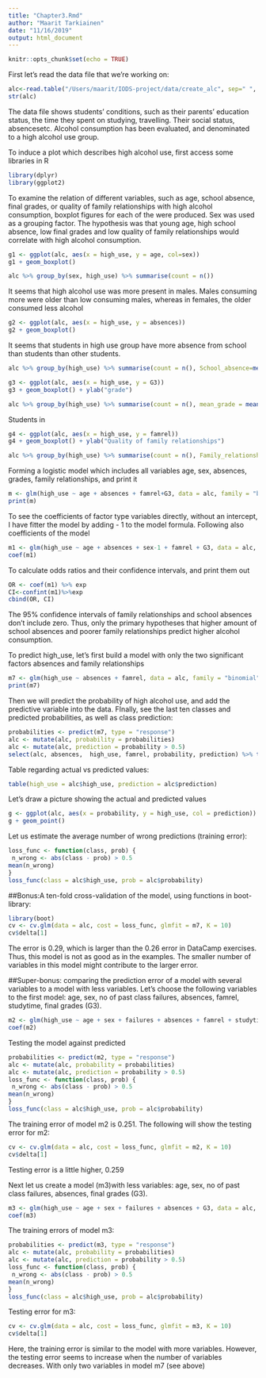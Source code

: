 ```yaml
---
title: "Chapter3.Rmd"
author: "Maarit Tarkiainen"
date: "11/16/2019"
output: html_document
---
```


```r
knitr::opts_chunk$set(echo = TRUE)
```

First let's read the data file that we're working on:
```r
alc<-read.table("/Users/maarit/IODS-project/data/create_alc", sep=" ", header=TRUE)
str(alc)
```
The data file shows students' conditions, such as their parents' education status, the time they spent on studying, travelling. Their social status, absencesetc. Alcohol consumption has been evaluated, and denominated to a high alcohol use group.

To induce a plot which describes high alcohol use, first access some libraries in R
```r
library(dplyr)
library(ggplot2)
```


To examine the relation of different variables, such as age, school absence, final grades, or quality of family relationships with high alcohol consumption,  boxplot figures for each of the were produced. Sex was used as a grouping factor. The hypothesis was that young age, high school absence, low final grades and low quality of family relationships would correlate with high alcohol consumption.

```r
g1 <- ggplot(alc, aes(x = high_use, y = age, col=sex))
g1 + geom_boxplot()
```
```r
alc %>% group_by(sex, high_use) %>% summarise(count = n())
```

It seems that high alcohol use was more present in males. Males consuming more were older than low consuming males, whereas in females, the older consumed less alcohol

```r
g2 <- ggplot(alc, aes(x = high_use, y = absences))
g2 + geom_boxplot()
```
It seems that students in high use group have more absence from school than students than other students.

```r
alc %>% group_by(high_use) %>% summarise(count = n(), School_absence=mean(absences))
```

```r
g3 <- ggplot(alc, aes(x = high_use, y = G3))
g3 + geom_boxplot() + ylab("grade")
```
```r
alc %>% group_by(high_use) %>% summarise(count = n(), mean_grade = mean(G3))
```

Students in 

```r
g4 <- ggplot(alc, aes(x = high_use, y = famrel))
g4 + geom_boxplot() + ylab("Quality of family relationships")
```

```r
alc %>% group_by(high_use) %>% summarise(count = n(), Family_relationships = mean(famrel))
```
Forming a logistic model which includes all variables age, sex, absences, grades, family relationships, and print it 
```r
m <- glm(high_use ~ age + absences + famrel+G3, data = alc, family = "binomial")
print(m)
```
To see the coefficients of factor type variables directly, without an intercept, I have fitter the model  by adding - 1 to the model formula. Following also coefficients of the model

```r
m1 <- glm(high_use ~ age + absences + sex-1 + famrel + G3, data = alc, family = "binomial")
coef(m1)
```


To calculate odds ratios and their confidence intervals, and print them out
```r
OR <- coef(m1) %>% exp
CI<-confint(m1)%>%exp
cbind(OR, CI)
```
The 95% confidence intervals of family relationships and school absences don't include zero. Thus, only the primary hypotheses that higher amount of school absences and poorer family relationships predict higher alcohol consumption. 

To predict high_use, let's first build a model with only the two significant factors absences and family relationships
```r
m7 <- glm(high_use ~ absences + famrel, data = alc, family = "binomial")
print(m7)
```
Then we will predict the probability of high alcohol use, and add the predictive variable into the data. FInally, see the last ten classes and predicted probabilities, as well as class prediction:
```r
probabilities <- predict(m7, type = "response")
alc <- mutate(alc, probability = probabilities)
alc <- mutate(alc, prediction = probability > 0.5)
select(alc, absences,  high_use, famrel, probability, prediction) %>% tail(10)
```
Table regarding actual vs predicted values:

```r
table(high_use = alc$high_use, prediction = alc$prediction)
```
Let's draw a picture showing the actual and predicted values

```r
g <- ggplot(alc, aes(x = probability, y = high_use, col = prediction))
g + geom_point()
```
Let us estimate the average number of wrong predictions (training error):
```r
loss_func <- function(class, prob) {
 n_wrong <- abs(class - prob) > 0.5
mean(n_wrong)
}
loss_func(class = alc$high_use, prob = alc$probability)
```
##Bonus:A ten-fold cross-validation of the model, using functions in boot-library:
```r
library(boot)
cv <- cv.glm(data = alc, cost = loss_func, glmfit = m7, K = 10)
cv$delta[1]
```
The error is 0.29, which is larger than the 0.26 error in DataCamp exercises. Thus, this model is not as good as in the examples. The smaller number of variables in this model might contribute to the larger error.

##Super-bonus: comparing the prediction error of a model with several variables  to a model with less variables. Let's choose the following variables to the first model: age, sex, no of past class failures, absences, famrel, studytime, final grades (G3).

```r
m2 <- glm(high_use ~ age + sex + failures + absences + famrel + studytime+ G3, data = alc, family = "binomial")
coef(m2)
```
Testing the model against predicted
```r
probabilities <- predict(m2, type = "response")
alc <- mutate(alc, probability = probabilities)
alc <- mutate(alc, prediction = probability > 0.5)
loss_func <- function(class, prob) {
 n_wrong <- abs(class - prob) > 0.5
mean(n_wrong)
}
loss_func(class = alc$high_use, prob = alc$probability)

```
The training error of model m2 is 0.251.
The following will show the testing error for m2:

```r
cv <- cv.glm(data = alc, cost = loss_func, glmfit = m2, K = 10)
cv$delta[1]
```
Testing error is a little higher, 0.259

Next let us create a model (m3)with less variables: age, sex, no of past class failures, absences, final grades (G3).

```r
m3 <- glm(high_use ~ age + sex + failures + absences + G3, data = alc, family = "binomial")
coef(m3)
```
The training errors of model m3:
```r
probabilities <- predict(m3, type = "response")
alc <- mutate(alc, probability = probabilities)
alc <- mutate(alc, prediction = probability > 0.5)
loss_func <- function(class, prob) {
 n_wrong <- abs(class - prob) > 0.5
mean(n_wrong)
}
loss_func(class = alc$high_use, prob = alc$probability)

```
Testing error for m3:

```r
cv <- cv.glm(data = alc, cost = loss_func, glmfit = m3, K = 10)
cv$delta[1]
```
Here, the training error is similar to the model with more variables. However, the testing error seems to increase  when the number of variables decreases. With only two variables in model m7 (see above)


